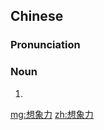 ==Chinese==
{{zh-forms|type=21}}

===Pronunciation===
{{zh-pron
|m=xiǎngxiànglì
|c=soeng2 zoeng6 lik6
|cat=n
}}

===Noun===
{{zh-noun}}

# {{zh-alt-form|想像力|imagination}}

[[mg:想象力]]
[[zh:想象力]]